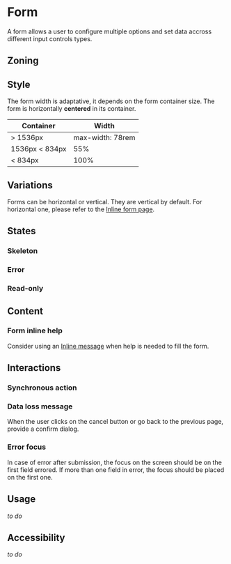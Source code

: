 
<Meta title="Components/Form/Form" />

<FigmaLink href="https://www.figma.com/file/FaYIWpJeP6LwjWr78L8eAr/Forms?node-id=58%3A0" />


# Form

A form allows a user to configure multiple options and set data accross different input controls types.

## Zoning

<FigmaImage
	src="https://www.figma.com/file/qc8oUSyVJM67gSsbTShftt/%F0%9F%93%90-Zoning?node-id=349%3A135"
	alt="zoning image for form"
/>

## Style 

The form width is adaptative, it depends on the form container size. The form is horizontally **centered** in its container.

| Container         | Width      |
| ---------------- | ---------- |
| > 1536px         | max-width: 78rem |
| 1536px < 834px   | 55%        |
| < 834px          | 100%       |

## Variations

Forms can be horizontal or vertical. They are vertical by default. For horizontal one, please refer to the [Inline form page](/?path=/docs/components-form-inline-form--page).

## States

### Skeleton

<FigmaImage
	src="https://www.figma.com/file/FaYIWpJeP6LwjWr78L8eAr/Forms?node-id=311%3A25"
	alt="skeleton image for form"
/>

### Error

<FigmaImage
	src="https://www.figma.com/file/FaYIWpJeP6LwjWr78L8eAr/Forms?node-id=314%3A704"
	alt="error state image for form"
/>

### Read-only

<FigmaImage
	src="https://www.figma.com/file/FaYIWpJeP6LwjWr78L8eAr/Forms?node-id=311%3A113"
	alt="read-only state image for form"
/>

## Content

### Form inline help

Consider using an [Inline message](/?path=/docs/components-inlinemessage--information) when help is needed to fill the form.

<FigmaImage
	src="https://www.figma.com/file/FaYIWpJeP6LwjWr78L8eAr/Forms?node-id=314%3A1028"
	alt="form inline help example"
/>

## Interactions

### Synchronous action

<FigmaImage
	src="https://www.figma.com/file/FaYIWpJeP6LwjWr78L8eAr/Forms?node-id=311%3A9"
	alt="loading state image for form"
/>

### Data loss message

When the user clicks on the cancel button or go back to the previous page, provide a confirm dialog.

<FigmaImage
	src="https://www.figma.com/file/FaYIWpJeP6LwjWr78L8eAr/Forms?node-id=232%3A39"
	alt="example for data loss message"
/>

### Error focus

In case of error after submission, the focus on the screen should be on the first field errored. If more than one field in error, the focus should be placed on the first one.


## Usage

_to do_

## Accessibility

_to do_
